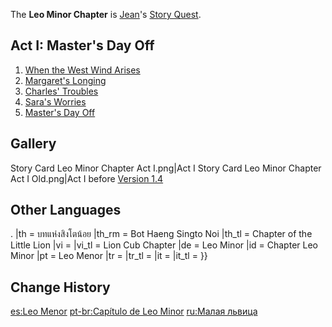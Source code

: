 {{Chapter Infobox
|character       = Jean
|short           = Leo Minor
|act1            = Master's Day Off
|ARReq1          = 34
|keyReq1         = 1
|storyQuestReq1  = [[Trifolium Chapter]] Act I: [[True Treasure]]
}}
The '''Leo Minor Chapter''' is [[Jean]]'s [[Story Quest]].

==Act I: Master's Day Off==
{{Main|Master's Day Off}}
#[[When the West Wind Arises (Quest)|When the West Wind Arises]]
#[[Margaret's Longing]]
#[[Charles' Troubles]]
#[[Sara's Worries]]
#[[Master's Day Off (Quest)|Master's Day Off]]

==Gallery==
<gallery>
Story Card Leo Minor Chapter Act I.png|Act I
Story Card Leo Minor Chapter Act I Old.png|Act I before [[Version 1.4]]
</gallery>

==Other Languages==
{{Other Languages
|en      = Leo Minor Chapter
|zhs     = 幼狮之章
|zhs_rm  = Yòushī zhī Zhāng
|zht     = 幼獅之章
|zht_rm  = Yòushī zhī Zhāng
|zh_tl   = Chapter of the Lion Cub
|ja      = 仔獅子の章
|ja_rm   = Kojishi no Shou{{Assumed}}
|ja_tl   = Lion Cub Chapter
|ko      = 새끼{{tt|사자|獅子}}의 {{tt|장|章}}
|ko_rm   = Saekki-saja-ui Jang
|ko_tl   = Lion Cub Chapter
|es      = Leo Menor
|fr      = Leo Minor
|ru      = Малая львица
|ru_tl   = Little Lioness
|ru_note = The Story Quest chapter name differs from {{Lang|Jean's constellation name|ru=Благородная Львица|ru_rm={{#invoke:ru-rm|main|Благородная Львица}}|ru_tl=Noble Lioness}}.
|th      = บทแห่งสิงโตน้อย
|th_rm   = Bot Haeng Singto Noi
|th_tl   = Chapter of the Little Lion
|vi      = {{tt|Chương|章}} {{tt|Ấu Sư|幼獅}}
|vi_tl   = Lion Cub Chapter
|de      = Leo Minor
|id      = Chapter Leo Minor
|pt      = Leo Menor
|tr      = 
|tr_tl   = 
|it      = 
|it_tl   = 
}}

==Change History==
{{Change History|1.0}}

[[es:Leo Menor]]
[[pt-br:Capítulo de Leo Minor]]
[[ru:Малая львица]]